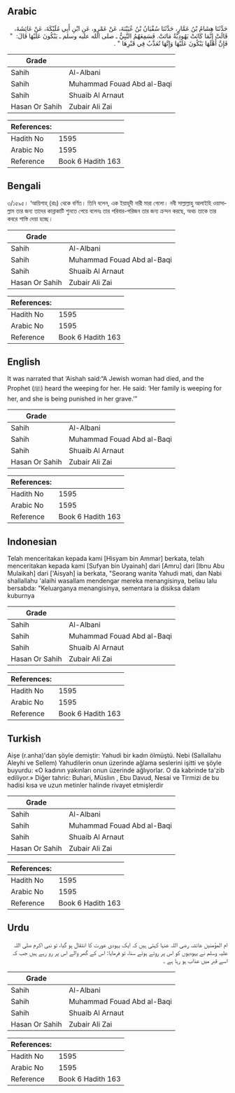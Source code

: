 ## Arabic


<div dir="rtl" lang="ar" style={{fontSize:'larger',backgroundColor:'#f8f9fa',padding:20}}>
حَدَّثَنَا هِشَامُ بْنُ عَمَّارٍ، حَدَّثَنَا سُفْيَانُ بْنُ عُيَيْنَةَ، عَنْ عَمْرٍو، عَنِ ابْنِ أَبِي مُلَيْكَةَ، عَنْ عَائِشَةَ، قَالَتْ إِنَّمَا كَانَتْ يَهُودِيَّةٌ مَاتَتْ. فَسَمِعَهُمُ النَّبِيُّ ـ صلى الله عليه وسلم ـ يَبْكُونَ عَلَيْهَا قَالَ: ‏ "‏ فَإِنَّ أَهْلَهَا يَبْكُونَ عَلَيْهَا وَإِنَّهَا تُعَذَّبُ فِي قَبْرِهَا ‏"‏ ‏.‏
</div>
<div style={{backgroundColor:'#f8f9fa',padding:20, marginBottom: 10}}><table> <thead> <tr> <th>Grade</th> <th></th> </tr> </thead> <tbody> <tr><td>Sahih</td><td>Al-Albani</td></tr><tr><td>Sahih</td><td>Muhammad Fouad Abd al-Baqi</td></tr><tr><td>Sahih</td><td>Shuaib Al Arnaut</td></tr><tr><td>Hasan Or Sahih</td><td>Zubair Ali Zai</td></tr></tbody></table><table> <thead> <tr> <th>References:</th> <th></th> </tr> </thead> <tbody><tr><td>Hadith No</td><td>1595</td></tr><tr><td>Arabic No</td><td>1595</td></tr><tr><td>Reference</td><td>Book 6 Hadith 163</td></tr></tbody></table></div>

## Bengali


<div dir="ltr" lang="bn" style={{fontSize:'larger',backgroundColor:'#f8f9fa',padding:20}}>
৩/১৫৯৫। ‘আয়িশাহ্ (রাঃ) থেকে বর্ণিত। তিনি বলেন, এক ইয়াহূদী নারী মারা গেলো। নবী সাল্লাল্লাহু আলাইহি ওয়াসাল্লাম তার জন্য তাদের কান্নাকাটি শুনতে পেয়ে বলেনঃ তার পরিবার-পরিজন তার জন্য ক্রন্দন করছে, অথচ তাকে তার কবরে শাস্তি দেয়া হচ্ছে।
</div>
<div style={{backgroundColor:'#f8f9fa',padding:20, marginBottom: 10}}><table> <thead> <tr> <th>Grade</th> <th></th> </tr> </thead> <tbody> <tr><td>Sahih</td><td>Al-Albani</td></tr><tr><td>Sahih</td><td>Muhammad Fouad Abd al-Baqi</td></tr><tr><td>Sahih</td><td>Shuaib Al Arnaut</td></tr><tr><td>Hasan Or Sahih</td><td>Zubair Ali Zai</td></tr></tbody></table><table> <thead> <tr> <th>References:</th> <th></th> </tr> </thead> <tbody><tr><td>Hadith No</td><td>1595</td></tr><tr><td>Arabic No</td><td>1595</td></tr><tr><td>Reference</td><td>Book 6 Hadith 163</td></tr></tbody></table></div>

## English


<div dir="ltr" lang="en" style={{fontSize:'larger',backgroundColor:'#f8f9fa',padding:20}}>
It was narrated that ‘Aishah said:“A Jewish woman had died, and the Prophet (ﷺ) heard the weeping for her. He said: ‘Her family is weeping for her, and she is being punished in her grave.’”
</div>
<div style={{backgroundColor:'#f8f9fa',padding:20, marginBottom: 10}}><table> <thead> <tr> <th>Grade</th> <th></th> </tr> </thead> <tbody> <tr><td>Sahih</td><td>Al-Albani</td></tr><tr><td>Sahih</td><td>Muhammad Fouad Abd al-Baqi</td></tr><tr><td>Sahih</td><td>Shuaib Al Arnaut</td></tr><tr><td>Hasan Or Sahih</td><td>Zubair Ali Zai</td></tr></tbody></table><table> <thead> <tr> <th>References:</th> <th></th> </tr> </thead> <tbody><tr><td>Hadith No</td><td>1595</td></tr><tr><td>Arabic No</td><td>1595</td></tr><tr><td>Reference</td><td>Book 6 Hadith 163</td></tr></tbody></table></div>

## Indonesian


<div dir="ltr" lang="id" style={{fontSize:'larger',backgroundColor:'#f8f9fa',padding:20}}>
Telah menceritakan kepada kami [Hisyam bin Ammar] berkata, telah menceritakan kepada kami [Sufyan bin Uyainah] dari [Amru] dari [Ibnu Abu Mulaikah] dari ['Aisyah] ia berkata, "Seorang wanita Yahudi mati, dan Nabi shallallahu 'alaihi wasallam mendengar mereka menangisinya, beliau lalu bersabda: "Keluarganya menangisinya, sementara ia disiksa dalam kuburnya
</div>
<div style={{backgroundColor:'#f8f9fa',padding:20, marginBottom: 10}}><table> <thead> <tr> <th>Grade</th> <th></th> </tr> </thead> <tbody> <tr><td>Sahih</td><td>Al-Albani</td></tr><tr><td>Sahih</td><td>Muhammad Fouad Abd al-Baqi</td></tr><tr><td>Sahih</td><td>Shuaib Al Arnaut</td></tr><tr><td>Hasan Or Sahih</td><td>Zubair Ali Zai</td></tr></tbody></table><table> <thead> <tr> <th>References:</th> <th></th> </tr> </thead> <tbody><tr><td>Hadith No</td><td>1595</td></tr><tr><td>Arabic No</td><td>1595</td></tr><tr><td>Reference</td><td>Book 6 Hadith 163</td></tr></tbody></table></div>

## Turkish


<div dir="ltr" lang="tr" style={{fontSize:'larger',backgroundColor:'#f8f9fa',padding:20}}>
Aişe (r.anha)'dan şöyle demiştir: Yahudi bir kadın ölmüştü. Nebi (Sallallahu Aleyhi ve Sellem) Yahudilerin onun üzerinde ağlama seslerini işitti ve şöyle buyurdu: «O kadının yakınları onun üzerinde ağlıyorlar. O da kabrinde ta'zib ediliyor.» Diğer tahric: Buhari, Müsliın , Ebu Davud, Nesai ve Tirmizi de bu hadisi kısa ve uzun metinler halinde rivayet etmişlerdir
</div>
<div style={{backgroundColor:'#f8f9fa',padding:20, marginBottom: 10}}><table> <thead> <tr> <th>Grade</th> <th></th> </tr> </thead> <tbody> <tr><td>Sahih</td><td>Al-Albani</td></tr><tr><td>Sahih</td><td>Muhammad Fouad Abd al-Baqi</td></tr><tr><td>Sahih</td><td>Shuaib Al Arnaut</td></tr><tr><td>Hasan Or Sahih</td><td>Zubair Ali Zai</td></tr></tbody></table><table> <thead> <tr> <th>References:</th> <th></th> </tr> </thead> <tbody><tr><td>Hadith No</td><td>1595</td></tr><tr><td>Arabic No</td><td>1595</td></tr><tr><td>Reference</td><td>Book 6 Hadith 163</td></tr></tbody></table></div>

## Urdu


<div dir="rtl" lang="ur" style={{fontSize:'larger',backgroundColor:'#f8f9fa',padding:20}}>
ام المؤمنین عائشہ رضی اللہ عنہا کہتی ہیں کہ ایک یہودی عورت کا انتقال ہو گیا، تو نبی اکرم صلی اللہ علیہ وسلم نے یہودیوں کو اس پر روتے ہوئے سنا، تو فرمایا: اس کے گھر والے اس پر رو رہے ہیں جب کہ اسے قبر میں عذاب ہو رہا ہے ۔
</div>
<div style={{backgroundColor:'#f8f9fa',padding:20, marginBottom: 10}}><table> <thead> <tr> <th>Grade</th> <th></th> </tr> </thead> <tbody> <tr><td>Sahih</td><td>Al-Albani</td></tr><tr><td>Sahih</td><td>Muhammad Fouad Abd al-Baqi</td></tr><tr><td>Sahih</td><td>Shuaib Al Arnaut</td></tr><tr><td>Hasan Or Sahih</td><td>Zubair Ali Zai</td></tr></tbody></table><table> <thead> <tr> <th>References:</th> <th></th> </tr> </thead> <tbody><tr><td>Hadith No</td><td>1595</td></tr><tr><td>Arabic No</td><td>1595</td></tr><tr><td>Reference</td><td>Book 6 Hadith 163</td></tr></tbody></table></div>